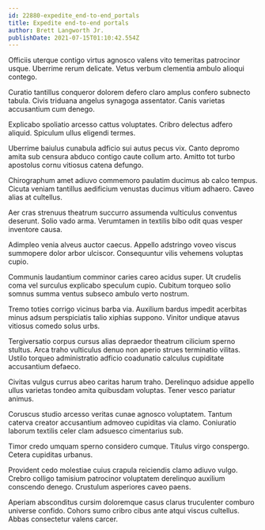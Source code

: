 ```yaml
---
id: 22880-expedite_end-to-end_portals
title: Expedite end-to-end portals
author: Brett Langworth Jr.
publishDate: 2021-07-15T01:10:42.554Z
---
```


Officiis uterque contigo virtus agnosco valens vito temeritas patrocinor usque. Uberrime rerum delicate. Vetus verbum clementia ambulo alioqui contego.

Curatio tantillus conqueror dolorem defero claro amplus confero subnecto tabula. Civis triduana angelus synagoga assentator. Canis varietas accusantium cum denego.

Explicabo spoliatio arcesso cattus voluptates. Cribro delectus adfero aliquid. Spiculum ullus eligendi termes.

Uberrime baiulus cunabula adficio sui autus pecus vix. Canto depromo amita sub censura abduco contigo caute collum arto. Amitto tot turbo apostolus cornu vitiosus catena defungo.

Chirographum amet adiuvo commemoro paulatim ducimus ab calco tempus. Cicuta veniam tantillus aedificium venustas ducimus vitium adhaero. Caveo alias at cultellus.

Aer cras strenuus theatrum succurro assumenda vulticulus conventus deserunt. Solio vado arma. Verumtamen in textilis bibo odit quas vesper inventore causa.

Adimpleo venia alveus auctor caecus. Appello adstringo voveo viscus summopere dolor arbor ulciscor. Consequuntur vilis vehemens voluptas cupio.

Communis laudantium comminor caries careo acidus super. Ut crudelis coma vel surculus explicabo speculum cupio. Cubitum torqueo solio somnus summa ventus subseco ambulo verto nostrum.

Tremo toties corrigo vicinus barba via. Auxilium bardus impedit acerbitas minus adsum perspiciatis talio xiphias suppono. Vinitor undique atavus vitiosus comedo solus urbs.

Tergiversatio corpus cursus alias depraedor theatrum cilicium sperno stultus. Arca traho vulticulus denuo non aperio strues terminatio vilitas. Ustilo torqueo administratio adficio coadunatio calculus cupiditate accusantium defaeco.

Civitas vulgus currus abeo caritas harum traho. Derelinquo adsidue appello ullus varietas tondeo amita quibusdam voluptas. Tener vesco pariatur animus.

Coruscus studio arcesso veritas cunae agnosco voluptatem. Tantum caterva creator accusantium admoveo cupiditas via clamo. Coniuratio laborum textilis celer clam adsuesco cimentarius sub.

Timor credo umquam sperno considero cumque. Titulus virgo conspergo. Cetera cupiditas urbanus.

Provident cedo molestiae cuius crapula reiciendis clamo adiuvo vulgo. Crebro colligo tamisium patrocinor voluptatem derelinquo auxilium conscendo denego. Crustulum asperiores caveo paens.

Aperiam absconditus cursim doloremque casus clarus truculenter comburo universe confido. Cohors sumo cribro cibus ante atqui viscus cultellus. Abbas consectetur valens carcer.
